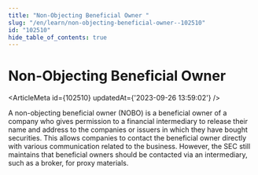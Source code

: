 ```yaml
---
title: "Non-Objecting Beneficial Owner "
slug: "/en/learn/non-objecting-beneficial-owner--102510"
id: "102510"
hide_table_of_contents: true
---
```



# Non-Objecting Beneficial Owner 

<ArticleMeta id={102510} updatedAt={'2023-09-26 13:59:02'} />
<div className='border-solid border-b border-t-0 my-4 border-[var(--ifm-color-gray-300)]' />

A non-objecting beneficial owner (NOBO) is a beneficial owner of a company who gives permission to a financial intermediary to release their name and address to the companies or issuers in which they have bought securities. This allows companies to contact the beneficial owner directly with various communication related to the business. However, the SEC still maintains that beneficial owners should be contacted via an intermediary, such as a broker, for proxy materials.
